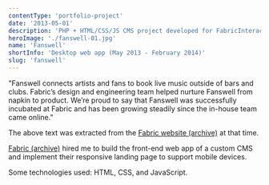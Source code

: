 ```yaml
---
contentType: 'portfolio-project'
date: '2013-05-01'
description: 'PHP + HTML/CSS/JS CMS project developed for FabricInteractive.com between May 2013 and February 2014.'
heroImage: './fanswell-01.jpg'
name: 'Fanswell'
shortInfo: 'Desktop web app (May 2013 - February 2014)'
slug: 'fanswell'
---
```



"Fanswell connects artists and fans to book live music outside of bars and clubs. Fabric’s design and engineering team helped nurture Fanswell from napkin to product. We’re proud to say that Fanswell was successfully incubated at Fabric and has been growing steadily since the in-house team came online."

The above text was extracted from the [Fabric website (archive)](https://web.archive.org/web/20150817082021/http://www.fabricinteractive.com/#works-top) at that time.

[Fabric (archive)](https://web.archive.org/web/20150817082021/http://www.fabricinteractive.com/) hired me to build the front-end web app of a custom CMS and implement their responsive landing page to support mobile devices.

Some technologies used: HTML, CSS, and JavaScript.

<br />
<br />

<FlexBoxRowSpaceBetween>
  <LinkButtonLeftArrowIcon text="Imprint" to="/portfolio/imprint/" />
  <LinkButtonRightArrowIcon text="Pearson" to="/portfolio/pearson/" />
</FlexBoxRowSpaceBetween>
